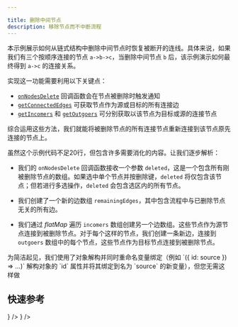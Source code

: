 ```yaml
---

title: 删除中间节点
description: 移除节点而不中断流程
---
```


本示例展示如何从链式结构中删除中间节点时恢复被断开的连线。具体来说，如果我们有三个按顺序连接的节点 `a->b->c`，当删除中间节点 `b` 后，该示例演示如何最终得到 `a->c` 的连接关系。

实现这一功能需要利用以下关键点：

- [`onNodesDelete`](/api-reference/react-flow#event-onnodesdelete) 回调函数会在节点被删除时触发通知
- [`getConnectedEdges`](/api-reference/utils/get-connected-edges) 可获取节点作为源或目标的所有连接边
- [`getIncomers`](/api-reference/utils/get-incomers) 和 [`getOutgoers`](/api-reference/utils/get-outgoers) 可分别获取以该节点为目标或源的连接节点

综合运用这些方法，我们就能将被删除节点的所有连接节点重新连接到该节点原先连接的节点上。

<RemoteCodeViewer route="examples/nodes/delete-middle-node" framework="react" />

虽然这个示例代码不足20行，但包含许多需要消化的内容。让我们逐步解析：

- 我们的 `onNodesDelete` 回调函数接收一个参数 `deleted`，这是一个包含所有刚被删除节点的数组。如果选中单个节点并按删除键，`deleted` 将仅包含该节点；但若进行多选操作，`deleted` 会包含选区内的所有节点。

- 我们创建了一个新的边数组 `remainingEdges`，其中包含流程中与已删除节点无关的所有边。

- 我们通过 _flatMap_ 遍历 `incomers` 数组创建另一个边数组。这些节点作为源节点连接到被删除节点。对于每个这样的节点，我们创建一条新边，连接到 `outgoers` 数组中的每个节点，这些节点作为目标节点连接到被删除节点。

<Callout type="info">
为简洁起见，我们使用了对象解构并同时重命名变量绑定（例如 `({ id: source }) => ...)` 解构对象的 `id` 属性并将其绑定到名为 `source` 的新变量），但您无需这样做
</Callout>

## 快速参考

<Cards num={2}>
  <Cards.Card
    title="getConnectedEdges"
    href="/api-reference/utils/getConnectedEdges"
  />
  <Cards.Card title="getIncomers" href="/api-reference/utils/getIncomers" />
  <Cards.Card
    title="Array.prototype.flatMap"
    href="https://developer.mozilla.org/en-US/docs/Web/JavaScript/Reference/Global_Objects/Array/flatMap"
    icon={<ArrowTopRightOnSquareIcon />}
  />
  <Cards.Card
    title="Destructuring assignment"
    href="https://developer.mozilla.org/en-US/docs/Web/JavaScript/Reference/Operators/Destructuring_assignment#assigning_to_new_variable_names"
    icon={<ArrowTopRightOnSquareIcon />}
  />
</Cards>